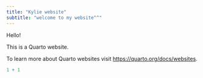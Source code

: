 ---
title: "Kylie website"
subtitle: "welcome to my website^^"
---

Hello!

This is a Quarto website.

To learn more about Quarto websites visit <https://quarto.org/docs/websites>.

```{r}
1 + 1
```
